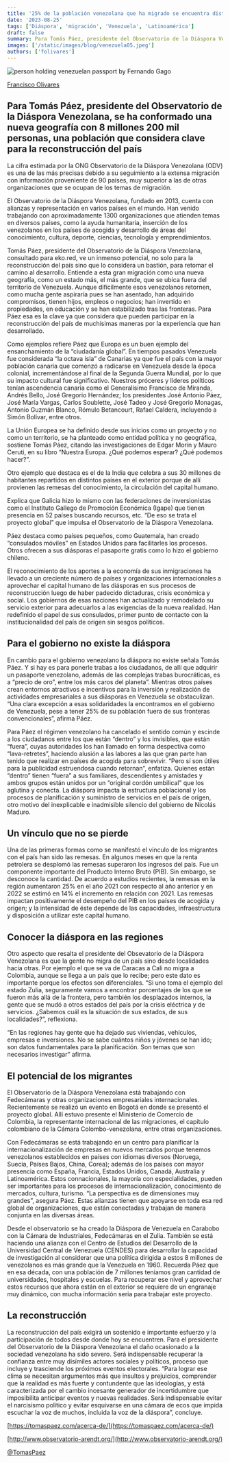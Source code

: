 ```yaml
---
title: '25% de la población venezolana que ha migrado se encuentra distribuida en 90 países'
date: '2023-08-25'
tags: ['Diáspora', 'migración', 'Venezuela', 'Latinoamérica']
draft: false
summary: Para Tomás Páez, presidente del Observatorio de la Diáspora Venezolana, se ha conformado una nueva geografía con 8 millones 200 mil personas, una población que considera clave para la reconstrucción del país
images: ['/static/images/blog/venezuela05.jpeg']
authors: ['folivares']
---
```


![person holding venezuelan passport by Fernando Gago](/static/images/blog/venezuela05.jpeg)

[Francisco Olivares](https://twitter.com/folivares10)

## Para Tomás Páez, presidente del Observatorio de la Diáspora Venezolana, se ha conformado una nueva geografía con 8 millones 200 mil personas, una población que considera clave para la reconstrucción del país

La cifra estimada por la ONG Observatorio de la Diáspora Venezolana (ODV) es una de las más precisas debido a su seguimiento a la extensa migración con información proveniente de 90 países, muy superior a las de otras organizaciones que se ocupan de los temas de migración.

El Observatorio de la Diáspora Venezolana, fundado en 2013, cuenta con alianzas y representación en varios países en el mundo. Han venido trabajando con aproximadamente 1300 organizaciones que atienden temas en diversos países, como la ayuda humanitaria, inserción de los venezolanos en los países de acogida y desarrollo de áreas del conocimiento, cultura, deporte, ciencias, tecnología y emprendimientos.

Tomás Páez, presidente del Observatorio de la Diáspora Venezolana, consultado para eko.red, ve un inmenso potencial, no solo para la reconstrucción del país sino que lo considera un bastión, para retomar el camino al desarrollo. Entiende a esta gran migración como una nueva geografía, como un estado más, el más grande, que se ubica fuera del territorio de Venezuela. Aunque difícilmente esos venezolanos retornen, como mucha gente aspiraría pues se han asentado, han adquirido compromisos, tienen hijos, empleos o negocios; han invertido en propiedades, en educación y se han estabilizado tras las fronteras. Para Páez esa es la clave ya que considera que pueden participar en la reconstrucción del país de muchísimas maneras por la experiencia que han desarrollado.

Como ejemplos refiere Páez que Europa es un buen ejemplo del ensanchamiento de la “ciudadanía global”. En tiempos pasados Venezuela fue considerada “la octava isla” de Canarias ya que fue el país con la mayor población canaria que comenzó a radicarse en Venezuela desde la época colonial, incrementándose al final de la Segunda Guerra Mundial, por lo que su impacto cultural fue significativo. Nuestros próceres y líderes políticos tenían ascendencia canaria como el Generalísimo Francisco de Miranda, Andrés Bello, José Gregorio Hernández; los presidentes José Antonio Páez, José María Vargas, Carlos Soublette, José Tadeo y José Gregorio Monagas, Antonio Guzmán Blanco, Rómulo Betancourt, Rafael Caldera, incluyendo a Simón Bolívar, entre otros.

La Unión Europea se ha definido desde sus inicios como un proyecto y no como un territorio, se ha planteado como entidad política y no geográfica, sostiene Tomás Páez, citando las investigaciones de Edgar Morin y Mauro Ceruti, en su libro “Nuestra Europa. ¿Qué podemos esperar? ¿Qué podemos hacer?”.

Otro ejemplo que destaca es el de la India que celebra a sus 30 millones de habitantes repartidos en distintos países en el exterior porque de allí provienen las remesas del conocimiento, la circulación del capital humano.

Explica que Galicia hizo lo mismo con las federaciones de inversionistas como el Instituto Gallego de Promoción Económica (Igape) que tienen presencia en 52 países buscando recursos, etc. “De eso se trata el proyecto global” que impulsa el Observatorio de la Diáspora Venezolana.

Páez destaca como países pequeños, como Guatemala, han creado “consulados móviles” en Estados Unidos para facilitarles los procesos. Otros ofrecen a sus diásporas el pasaporte gratis como lo hizo el gobierno chileno.

El reconocimiento de los aportes a la economía de sus inmigraciones ha llevado a un creciente número de países y organizaciones internacionales a aprovechar el capital humano de las diásporas en sus procesos de reconstrucción luego de haber padecido dictaduras, crisis económica y social. Los gobiernos de esas naciones han actualizado y remodelado su servicio exterior para adecuarlos a las exigencias de la nueva realidad. Han redefinido el papel de sus consulados, primer punto de contacto con la institucionalidad del país de origen sin sesgos políticos.

## Para el gobierno no existe la diáspora

En cambio para el gobierno venezolano la diáspora no existe señala Tomás Páez. Y si hay es para ponerle trabas a los ciudadanos, de allí que adquirir un pasaporte venezolano, además de las complejas trabas burocráticas, es a “precio de oro”, entre los más caros del planeta”. Mientras otros países crean entornos atractivos e incentivos para la inversión y realización de actividades empresariales a sus diásporas en Venezuela se obstaculizan. “Una clara excepción a esas solidaridades la encontramos en el gobierno de Venezuela, pese a tener 25% de su población fuera de sus fronteras convencionales”, afirma Páez.

Para Páez el régimen venezolano ha cancelado el sentido común y escinde a los ciudadanos entre los que están “dentro” y los invisibles, que están “fuera”, cuyas autoridades los han llamado en forma despectiva como “lava-retretes”, haciendo alusión a las labores a las que gran parte han tenido que realizar en países de acogida para sobrevivir. “Pero sí son útiles para la publicidad estruendosa cuando retornan”, enfatiza. Quienes están “dentro” tienen “fuera” a sus familiares, descendientes y amistades y ambos grupos están unidos por un “original cordón umbilical” que los aglutina y conecta. La diáspora impacta la estructura poblacional y los procesos de planificación y suministro de servicios en el país de origen, otro motivo del inexplicable e inadmisible silencio del gobierno de Nicolás Maduro.

## Un vínculo que no se pierde

Una de las primeras formas como se manifestó el vínculo de los migrantes con el país han sido las remesas. En algunos meses en que la renta petrolera se desplomó las remesas superaron los ingresos del país. Fue un componente importante del Producto Interno Bruto (PIB). Sin embargo, se desconoce la cantidad. De acuerdo a estudios recientes, la remesas en la región aumentaron 25% en el año 2021 con respecto al año anterior y en 2022 se estimó en 14% el incremento en relación con 2021. Las remesas impactan positivamente el desempeño del PIB en los países de acogida y origen; y la intensidad de éste depende de las capacidades, infraestructura y disposición a utilizar este capital humano.

## Conocer la diáspora en las regiones

Otro aspecto que resalta el presidente del Obsevatorio de la Diáspora Venezolana es que la gente no migra de un país sino desde localidades hacia otras. Por ejemplo el que se va de Caracas a Cali no migra a Colombia, aunque se llega a un país que lo recibe; pero este dato es importante porque los efectos son diferenciales. “Si uno toma el ejemplo del estado Zulia, seguramente vamos a encontrar porcentajes de los que se fueron más allá de la frontera, pero también los desplazados internos, la gente que se mudó a otros estados del país por la crisis eléctrica y de servicios. ¿Sabemos cuál es la situación de sus estados, de sus localidades?”, reflexiona.

“En las regiones hay gente que ha dejado sus viviendas, vehículos, empresas e inversiones. No se sabe cuántos niños y jóvenes se han ido; son datos fundamentales para la planificación. Son temas que son necesarios investigar” afirma.

## El potencial de los migrantes

El Observatorio de la Diáspora Venezolana está trabajando con Fedecámaras y otras organizaciones empresariales internacionales. Recientemente se realizó un evento en Bogotá en donde se presentó el proyecto global. Allí estuvo presente el Ministerio de Comercio de Colombia, la representante internacional de las migraciones, el capítulo colombiano de la Cámara Colombo-venezolana, entre otras organizaciones.

Con Fedecámaras se está trabajando en un centro para planificar la internacionalización de empresas en nuevos mercados porque tenemos venezolanos establecidos en países con idiomas diversos (Noruega, Suecia, Países Bajos, China, Corea); además de los países con mayor presencia como España, Francia, Estados Unidos, Canadá, Australia y Latinoamérica. Estos connacionales, la mayoría con especialidades, pueden ser importantes para los procesos de internacionalización, conocimiento de mercados, cultura, turismo. “La perspectiva es de dimensiones muy grandes”, asegura Páez. Estas alianzas tienen que apoyarse en toda esa red global de organizaciones, que están conectadas y trabajan de manera conjunta en las diversas áreas.

Desde el observatorio se ha creado la Diáspora de Venezuela en Carabobo con la Cámara de Industriales, Fedecámaras en el Zulia. También se está haciendo una alianza con el Centro de Estudios del Desarrollo de la Universidad Central de Venezuela (CENDES) para desarrollar la capacidad de investigación al considerar que una política dirigida a estos 8 millones de venezolanos es más grande que la Venezuela en 1960. Recuerda Páez que en esa década, con una población de 7 millones teníamos gran cantidad de universidades, hospitales y escuelas. Para recuperar ese nivel y aprovechar estos recursos que ahora están en el exterior se requiere de un engranaje muy dinámico, con mucha información seria para trabajar este proyecto.

## La reconstrucción

La reconstrucción del país exigirá un sostenido e importante esfuerzo y la participación de todos desde donde hoy se encuentren. Para el presidente del Observatorio de la Diáspora Venezolana el daño ocasionado a la sociedad venezolana ha sido severo. Será indispensable recuperar la confianza entre muy disímiles actores sociales y políticos, proceso que incluye y trasciende los próximos eventos electorales. “Para lograr ese clima se necesitan argumentos más que insultos y prejuicios, comprender que la realidad es más fuerte y contundente que las ideologías, y está caracterizada por el cambio incesante generador de incertidumbre que imposibilita anticipar eventos y nuevas realidades. Será indispensable evitar el narcisismo político y evitar esquivarse en una cámara de ecos que impida escuchar la voz de muchos, incluida la voz de la diáspora”, concluye.

[https://tomaspaez.com/acerca-de/](https://tomaspaez.com/acerca-de/)

[http://www.observatorio-arendt.org/](http://www.observatorio-arendt.org/)

[@TomasPaez](https://twitter.com/TomasPaez)
